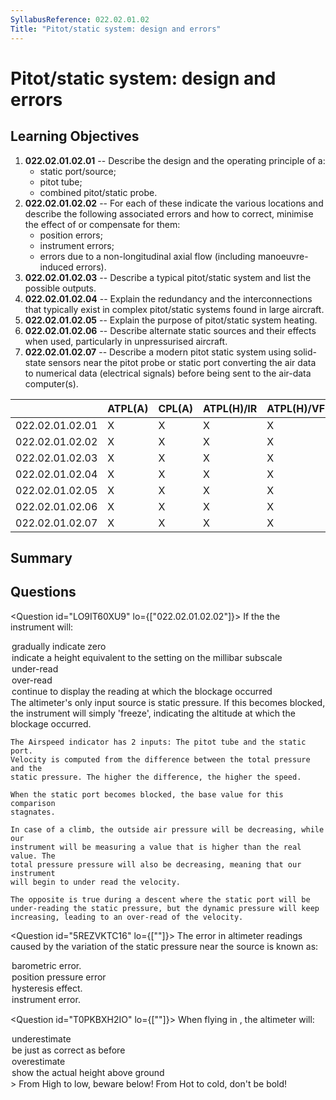 ```yaml
---
SyllabusReference: 022.02.01.02
Title: "Pitot/static system: design and errors"
---
```


# Pitot/static system: design and errors

## Learning Objectives

1.  **022.02.01.02.01** -- Describe the design and the operating principle of a:
    *   static port/source;
    *   pitot tube;
    *   combined pitot/static probe.
2.  **022.02.01.02.02** -- For each of these indicate the various locations and
    describe the following associated errors and how to correct, minimise the
    effect of or compensate for them:
    *   position errors;
    *   instrument errors;
    *   errors due to a non-longitudinal axial flow (including manoeuvre-induced
        errors).
3.  **022.02.01.02.03** -- Describe a typical pitot/static system and list the
    possible outputs.
4.  **022.02.01.02.04** -- Explain the redundancy and the interconnections that
    typically exist in complex pitot/static systems found in large aircraft.
5.  **022.02.01.02.05** -- Explain the purpose of pitot/static system heating.
6.  **022.02.01.02.06** -- Describe alternate static sources and their effects
    when used, particularly in unpressurised aircraft.
7.  **022.02.01.02.07** -- Describe a modern pitot static system using
    solid-state sensors near the pitot probe or static port converting the air
    data to numerical data (electrical signals) before being sent to the air-data
    computer(s).

|                 | ATPL(A) | CPL(A) | ATPL(H)/IR | ATPL(H)/VFR | CPL(H) | IR | CBIR(A) |
| --------------- | ------- | ------ | ---------- | ----------- | ------ | -- | ------- |
| 022.02.01.02.01 | X       | X      | X          | X           | X      | X  | X       |
| 022.02.01.02.02 | X       | X      | X          | X           | X      | X  | X       |
| 022.02.01.02.03 | X       | X      | X          | X           | X      | X  |         |
| 022.02.01.02.04 | X       | X      | X          | X           | X      | X  |         |
| 022.02.01.02.05 | X       | X      | X          | X           | X      | X  | X       |
| 022.02.01.02.06 | X       | X      | X          | X           | X      | X  | X       |
| 022.02.01.02.07 | X       | X      | X          | X           | X      | X  |         |

## Summary

## Questions

<Question id="LO9IT60XU9" lo={["022.02.01.02.02"]}>
  <Text variant="oneCorrect">
    If the <Subject /> the instrument will:
  </Text>

  <Option>gradually indicate zero</Option>
  <Option>indicate a height equivalent to the setting on the millibar subscale</Option>

  <Option
    subject={[
    ["static source to an airspeed indicator (ASI) becomes blocked during a climb"],
    ]}
  >
    under-read
  </Option>

  <Option
    subject={[
    ["static source to an airspeed indicator (ASI) becomes blocked during a descent"],
    ]}
  >
    over-read
  </Option>

  <Option
    subject={[
    ["static source of an altimeter becomes blocked during a descent"], 
    ["static source of an altimeter becomes blocked during a climb"], 
    ]}
  >
    continue to display the reading at which the blockage occurred
  </Option>

  <Explanation>
    The altimeter's only input source is static pressure.
    If this becomes blocked, the instrument will simply 'freeze',
    indicating the altitude at which the blockage occurred.

    The Airspeed indicator has 2 inputs: The pitot tube and the static port.
    Velocity is computed from the difference between the total pressure and the
    static pressure. The higher the difference, the higher the speed.

    When the static port becomes blocked, the base value for this comparison
    stagnates.

    In case of a climb, the outside air pressure will be decreasing, while our
    instrument will be measuring a value that is higher than the real value. The
    total pressure pressure will also be decreasing, meaning that our instrument
    will begin to under read the velocity.

    The opposite is true during a descent where the static port will be
    under-reading the static pressure, but the dynamic pressure will keep
    increasing, leading to an over-read of the velocity.
  </Explanation>
</Question>

<Question id="5REZVKTC16" lo={[""]}>
  <Text variant="oneCorrect">
    The error in altimeter readings caused by the variation of the static
    pressure near the source is known as:
  </Text>

  <Option>barometric error.</Option>
  <Option correct>position pressure error</Option>
  <Option>hysteresis effect.</Option>
  <Option>instrument error.</Option>
</Question>

<Question id="T0PKBXH2IO" lo={[""]}>
  <Text variant="oneCorrect">
    When flying in <Subject />, the altimeter will:
  </Text>

  <Option subject={[["warm air (warm than standard atmosphere)"]]}>
    underestimate
  </Option>

  <Option>be just as correct as before</Option>

  <Option subject={[["cold air (colder than standard atmosphere)"]]}>
    overestimate
  </Option>

  <Option>show the actual height above ground</Option>

  <Explanation>
    > From High to low, beware below! From Hot to cold, don't be bold!
  </Explanation>
</Question>
